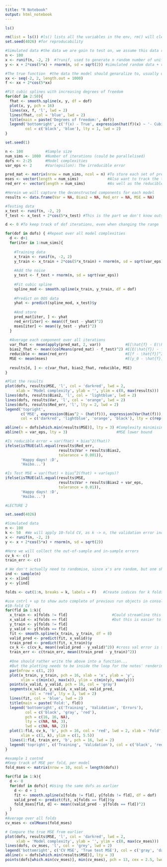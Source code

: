 ```yaml
---
title: "R Notebook"
output: html_notebook
---
```


```r
ls()
```




```r

rm(list = ls()) #ls() lists all the variables in the env, rm() will clean the env off all variables in list parameter
set.seed(4026) #for reproducability

#Simulated data #the data we are goin to test on, we assume this data represents the population
n <- 100
x <- runif(n, -2, 2)  #?runif, used to generate n random number of uniform distrubtion with min value -2 and max 2
y <- x + 2*cos(5*x) + rnorm(n, sd = sqrt(2)) #simulated random data + random error with mean zero

#The true function  #the data the model should genaralize to, usually unknown in real world.
xx <- seq(-2, 2, length.out = 1000)
f <- xx + 2*cos(5*xx)

#Fit cubic splines with increasing degrees of freedom
for(dof in 2:50){
  fhat <- smooth.spline(x, y, df = dof)
  plot(x, y, pch = 16)
  lines(xx, f, 'l', lwd = 2)
  lines(fhat, col = 'blue', lwd = 2)
  title(main = paste('Degrees of freedom:', dof))
  legend('bottomright', c('f(x) - True', expression(hat(f)(x) ~ '- Cubic spline')),
         col = c('black', 'blue'), lty = 1, lwd = 2)
}
```


```r

set.seed(1)

n <- 100          #Sample size
num_sims <- 1000  #Number of iterations (could be parallelised)
dofs <- 2:25      #Model complexities
var_eps <- 2      #Var(epsilon): The irreducible error

pred_mat <- matrix(nrow = num_sims, ncol = n) #To store each set of predictions
mses <- vector(length = num_sims)             #Also want to track the testing MSEs
red_err <- vector(length = num_sims)          #As well as the reducible error

#Herein we will capture the deconstructed components for each model
results <- data.frame(Var = NA, Bias2 = NA, Red_err = NA, MSE = NA)

#Testing data
x_test <- runif(n, -2, 2)
f_test <- x_test + 2*cos(5*x_test) #This is the part we don't know outside sims!!

d <- 0 #To keep track of dof iterations, even when changing the range

for(dof in dofs) { #Repeat over all model complexities
  d <- d+1
  for(iter in 1:num_sims){ 
    
    #Training data
    x_train <- runif(n, -2, 2)
    y_train <- x_train + 2*cos(5*x_train) + rnorm(n, sd = sqrt(var_eps))
    
    #Add the noise
    y_test <- f_test + rnorm(n, sd = sqrt(var_eps))
    
    #Fit cubic spline
    spline_mod <- smooth.spline(x_train, y_train, df = dof)
    
    #Predict on OOS data
    yhat <- predict(spline_mod, x_test)$y
    
    #And store
    pred_mat[iter, ] <- yhat
    red_err[iter] <- mean((f_test - yhat)^2)
    mses[iter] <- mean((y_test - yhat)^2)
  }
  
  #Average each component over all iterations
  var_fhat <- mean(apply(pred_mat, 2, var))           #E[\hat{f} - E(\hat{f})]^2
  bias2_fhat <- mean((colMeans(pred_mat) - f_test)^2) #E[E(\hat{f}) - f]^2
  reducible <- mean(red_err)                          #E[f - \hat{f}]^2
  MSE <- mean(mses)                                   #E[y_0 - \hat{f}]^2
  
  results[d, ] <- c(var_fhat, bias2_fhat, reducible, MSE)
}

#Plot the results
plot(dofs, results$MSE, 'l', col = 'darkred', lwd = 2,
     xlab = 'Model complexity', ylab = '', ylim = c(0, max(results)))
lines(dofs, results$Bias2, 'l', col = 'lightblue', lwd = 2)
lines(dofs, results$Var, 'l', col = 'orange', lwd = 2)
lines(dofs, results$Red_err, 'l', lty = 2, lwd = 2)
legend('topright', 
       c('MSE', expression(Bias^2 ~ (hat(f))), expression(Var(hat(f))), 'Reducible Error'), 
       col = c('darkred', 'lightblue', 'orange', 'black'), lty = c(rep(1, 3), 2), lwd = 2)

abline(v = dofs[which.min(results$MSE)], lty = 3) #Complexity minimising MSE
abline(h = var_eps, lty = 3)                      #MSE lower bound
```





```r

#Is reducible error = var(fhat) + bias^2(fhat)?
ifelse(isTRUE(all.equal(results$Red_err, 
                        results$Var + results$Bias2, 
                        tolerance = 0.001)),
       'Happy days! :D', 
       'Haibo...')
```


```r
#Is Test MSE = var(fhat) + bias^2(fhat) + var(eps)?
ifelse(isTRUE(all.equal(results$MSE, 
                        results$Var + results$Bias2 + var_eps, 
                        tolerance = 0.01)),
       'Happy days! :D', 
       'Haibo...')

```

```r
#LECTURE 2

```


```r
set.seed(4026)

#Simulated data
n <- 100 
k <- 50  #We will apply 10-fold CV, as k -> n, the validation error increases and training error is more stable.
x <- runif(n, -2, 2)
y <- x + 2*cos(5*x) + rnorm(n, sd = sqrt(2))

#Here we will collect the out-of-sample and in-sample errors
cv_k <- c()
train_err <- c()

# We don't actually need to randomise, since x's are random, but one should in general
ind <- sample(n) 
x <- x[ind]
y <- y[ind]

folds <- cut(1:n, breaks = k, labels = F)   #Create indices for k folds

#use cntrl + up to show auto complete of previous run objects in console
#10-fold CV
for(fld in 1:k){
  x_train <- x[folds != fld]                    #Could streamline this code, (see next block)
  x_valid <- x[folds == fld]                    #but this is easier to follow   
  y_train <- y[folds != fld]                    
  y_valid <- y[folds == fld]
  fit <- smooth.spline(x_train, y_train, df = 8)
  valid_pred <- predict(fit, x_valid)$y
  train_pred <- predict(fit, x_train)$y
  cv_k <- c(cv_k, mean((valid_pred - y_valid)^2)) #cross val error is the mse 
  train_err <- c(train_err, mean((train_pred - y_train)^2))
  
  #One should rather write the above into a function... 
  #But the plotting needs to be inside the loop for the notes' rendering
  par(mfrow = c(1, 2))
  plot(x_train, y_train, pch = 16, xlab = 'x', ylab = 'y', 
       xlim = c(min(x), max(x)), ylim = c(min(y), max(y)))
  points(x_valid, y_valid, pch = 16, col = 'gray')
  segments(x_valid, y_valid, x_valid, valid_pred,
           col = 'red', lty = 3, lwd = 2)
  lines(fit, col = 'blue', lwd = 2)
  title(main = paste('Fold:', fld))
  legend('bottomright', c('Training', 'Validation', 'Errors'), 
         col = c('black', 'gray', 'red'), 
         pch = c(16, 16, NA),
         lty = c(NA, NA, 3),
         lwd = c(NA, NA, 2))
  plot(1:fld, cv_k, 'b', pch = 16, col = 'red', lwd = 2, xlab = 'Fold', ylab = 'MSE', 
       xlim = c(1, k), ylim = c(1, 5.5))
  lines(1:fld, train_err, 'b', pch = 16, lwd = 2)
  legend('topright', c('Training', 'Validation'), col = c('black', 'red'), lwd = 2)
}
```

```r
#example 1 contnd
#Keep track of MSE per fold, per model
fold_mses <- matrix(nrow = 10, ncol = length(dofs))

for(fld in 1:k){
  d <- 0
  for(dof in dofs){ #Using the same dofs as earlier
    d <- d + 1
    fit <- smooth.spline(x[folds != fld], y[folds != fld], df = dof) 
    valid_pred <- predict(fit, x[folds == fld])$y
    fold_mses[fld, d] <- mean((valid_pred - y[folds == fld])^2)
  }
}
#Average over all folds
cv_mses <- colMeans(fold_mses)

# Compare the true MSE from earlier
plot(dofs, results$MSE, 'l', col = 'darkred', lwd = 2,
     xlab = 'Model complexity', ylab = '', ylim = c(0, max(cv_mses)))
lines(dofs, cv_mses, 'l', col = 'grey', lwd = 2)
legend('bottomright', c('CV MSE', 'True test MSE'), col = c('gray', 'darkred'), lty = 1, lwd = 2)
abline(v = dofs[which.min(results$MSE)], lty = 3)
points(dofs[which.min(cv_mses)], min(cv_mses), pch = 13, cex = 2.5, lwd = 2)
```

